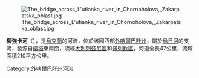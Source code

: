 [[Image:The_bridge_across_L'utianka_river_in_Chornoholova,_Zakarpatska_oblast.jpg|right]]

'''柳強卡河'''（{{lang-uk|Лютянка}}），是[[烏克蘭|烏克蘭]]的河流，位於該國西部[[外喀爾巴阡州|外喀爾巴阡州]]，屬於[[烏日河_(拉博雷茨河支流)|烏日河]]的支流，發源自[[柳塔|柳塔]]東南面，流經[[大別列茲尼區|大別列茲尼區]]和[[佩列欽區|佩列欽區]]，河道全長47公里，流域面積210平方公里。

{{DEFAULTSORT:Лютянка}}
[[Category:外喀爾巴阡州河流|Category:外喀爾巴阡州河流]]


{{Ukraine-river-stub}}